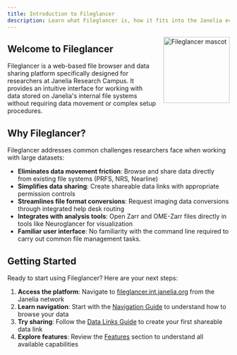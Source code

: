 ```yaml
---
title: Introduction to Fileglancer
description: Learn what Fileglancer is, how it fits into the Janelia ecosystem, and what you can accomplish with it.
---
```



<img src={mascot.src} alt="Fileglancer mascot" style="width: 150px; float: right; margin: 0 0 1rem 1rem;" />

## Welcome to Fileglancer

Fileglancer is a web-based file browser and data sharing platform specifically designed for researchers at Janelia Research Campus. It provides an intuitive interface for working with data stored on Janelia's internal file systems without requiring data movement or complex setup procedures.

<StyledImage
lightSrc={lightFgHome}
darkSrc={darkFgHome}
alt="Screenshot of the Fileglancer homepage, showing the locations sidebar, properties panel, and main dashboard."
/>

## Why Fileglancer?

Fileglancer addresses common challenges researchers face when working with large datasets:

- **Eliminates data movement friction**: Browse and share data directly from existing file systems (PRFS, NRS, Nearline)
- **Simplifies data sharing**: Create shareable data links with appropriate permission controls
- **Streamlines file format conversions**: Request imaging data conversions through integrated help desk routing
- **Integrates with analysis tools**: Open Zarr and OME-Zarr files directly in tools like Neuroglancer for visualization
- **Familiar user interface**: No familiarity with the command line required to carry out common file management tasks.

## Getting Started

Ready to start using Fileglancer? Here are your next steps:

1. **Access the platform**: Navigate to [fileglancer.int.janelia.org](https://fileglancer.int.janelia.org) from the Janelia network
2. **Learn navigation**: Start with the [Navigation Guide](../../workflows/navigation/) to understand how to browse your data
3. **Try sharing**: Follow the [Data Links Guide](../../workflows/data-links/) to create your first shareable data link
4. **Explore features**: Review the [Features](../../features/file-browser/) section to understand all available capabilities